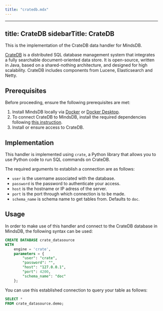 ```yaml
---
title: "cratedb.mdx"
---
```


---
title: CrateDB
sidebarTitle: CrateDB
---

This is the implementation of the CrateDB data handler for MindsDB.

[CrateDB](https://crate.io/) is a distributed SQL database management system that integrates a fully searchable document-oriented data store. It is open-source, written in Java, based on a shared-nothing architecture, and designed for high scalability. CrateDB includes components from Lucene, Elasticsearch and Netty.

## Prerequisites

Before proceeding, ensure the following prerequisites are met:

1. Install MindsDB locally via [Docker](/setup/self-hosted/docker) or [Docker Desktop](/setup/self-hosted/docker-desktop).
2. To connect CrateDB to MindsDB, install the required dependencies following [this instruction](/setup/self-hosted/docker#install-dependencies).
3. Install or ensure access to CrateDB.

## Implementation

This handler is implemented using `crate`, a Python library that allows you to use Python code to run SQL commands on CrateDB.

The required arguments to establish a connection are as follows:

* `user` is the username associated with the database.
* `password` is the password to authenticate your access.
* `host` is the hostname or IP adress of the server.
* `port` is the port through which connection is to be made.
* `schema_name` is schema name to get tables from. Defaults to `doc`.

## Usage

In order to make use of this handler and connect to the CrateDB database in MindsDB, the following syntax can be used:

```sql
CREATE DATABASE crate_datasource
WITH
    engine = 'crate',
    parameters = {
        "user": "crate",
        "password": "",
        "host": "127.0.0.1",
        "port": 4200,
        "schema_name": "doc"
    };
```

You can use this established connection to query your table as follows:

```sql
SELECT *
FROM crate_datasource.demo;
```
